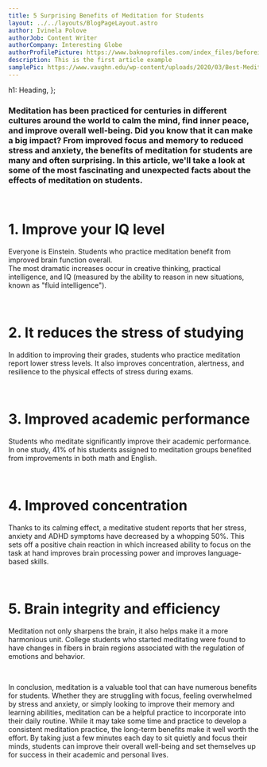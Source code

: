 ```yaml
---
title: 5 Surprising Benefits of Meditation for Students
layout: ../../layouts/BlogPageLayout.astro
author: Ivinela Polove
authorJob: Content Writer
authorCompany: Interesting Globe
authorProfilePicture: https://www.baknoprofiles.com/index_files/beforeimage_354.png
description: This is the first article example
samplePic: https://www.vaughn.edu/wp-content/uploads/2020/03/Best-Meditation-Apps.jpg
---
```


  h1: Heading,
};

### Meditation has been practiced for centuries in different cultures around the world to calm the mind, find inner peace, and improve overall well-being. Did you know that it can make a big impact? From improved focus and memory to reduced stress and anxiety, the benefits of meditation for students are many and often surprising. In this article, we'll take a look at some of the most fascinating and unexpected facts about the effects of meditation on students.

<br />

# 1. Improve your IQ level <br />

Everyone is Einstein.
Students who practice meditation benefit from improved brain function overall.  
The most dramatic increases occur in creative thinking, practical intelligence, and IQ (measured by the ability to reason in new situations, known as "fluid intelligence").

<br />

# 2. It reduces the stress of studying <br />

In addition to improving their grades, students who practice meditation report lower stress levels. It also improves concentration, alertness, and resilience to the physical effects of stress during exams.

<br />

# 3. Improved academic performance <br />

Students who meditate significantly improve their academic performance. In one study, 41% of his students assigned to meditation groups benefited from improvements in both math and English.

<br />

# 4. Improved concentration <br />

Thanks to its calming effect, a meditative student reports that her stress, anxiety and ADHD symptoms have decreased by a whopping 50%. This sets off a positive chain reaction in which increased ability to focus on the task at hand improves brain processing power and improves language-based skills.

<br />

# 5. Brain integrity and efficiency <br />

Meditation not only sharpens the brain, it also helps make it a more harmonious unit.
College students who started meditating were found to have changes in fibers in brain regions associated with the regulation of emotions and behavior.

<br />

In conclusion, meditation is a valuable tool that can have numerous benefits for students. Whether they are struggling with focus, feeling overwhelmed by stress and anxiety, or simply looking to improve their memory and learning abilities, meditation can be a helpful practice to incorporate into their daily routine. While it may take some time and practice to develop a consistent meditation practice, the long-term benefits make it well worth the effort. By taking just a few minutes each day to sit quietly and focus their minds, students can improve their overall well-being and set themselves up for success in their academic and personal lives.

